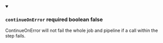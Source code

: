 
<details className="config-field" data-expandable="false" open>
<summary>

### `continueOnError` <span class="config-field-required" data-required="false">required</span> <span class="config-field-type">boolean</span> <span class="config-field-default">false</span> <span class="config-field-enum"></span>

ContinueOnError will not fail the whole job and pipeline if
a call within the step fails.

</summary>



</details>
